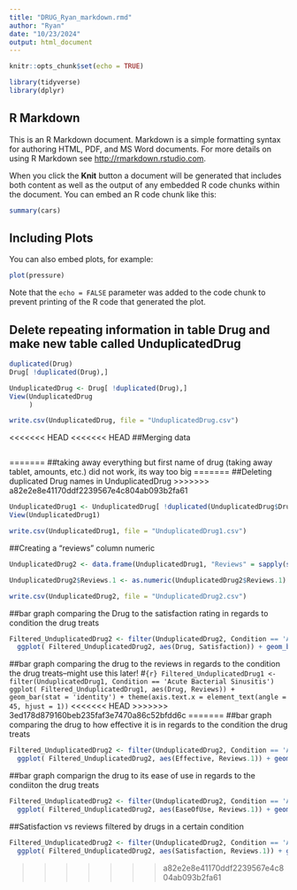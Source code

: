```yaml
---
title: "DRUG_Ryan_markdown.rmd"
author: "Ryan"
date: "10/23/2024"
output: html_document
---
```


```r
knitr::opts_chunk$set(echo = TRUE)
```
```r
library(tidyverse)
library(dplyr)
```

## R Markdown

This is an R Markdown document. Markdown is a simple formatting syntax for authoring HTML, PDF, and MS Word documents. For more details on using R Markdown see <http://rmarkdown.rstudio.com>.

When you click the **Knit** button a document will be generated that includes both content as well as the output of any embedded R code chunks within the document. You can embed an R code chunk like this:

```r
summary(cars)
```

## Including Plots

You can also embed plots, for example:

```r
plot(pressure)
```

Note that the `echo = FALSE` parameter was added to the code chunk to prevent printing of the R code that generated the plot.

## Delete repeating information in table Drug and make new table called UnduplicatedDrug
```r
duplicated(Drug)
Drug[ !duplicated(Drug),]

UnduplicatedDrug <- Drug[ !duplicated(Drug),]
View(UnduplicatedDrug
     )

write.csv(UnduplicatedDrug, file = "UnduplicatedDrug.csv")
```
<<<<<<< HEAD
<<<<<<< HEAD
##Merging data
```r

```

=======
##taking away everything but first name of drug (taking away tablet, amounts, etc.) did not work, its way too big
=======
##Deleting duplicated Drug names in UnduplicatedDrug
>>>>>>> a82e2e8e41170ddf2239567e4c804ab093b2fa61
```r
UnduplicatedDrug1 <- UnduplicatedDrug[ !duplicated(UnduplicatedDrug$Drug), ]
View(UnduplicatedDrug1)

write.csv(UnduplicatedDrug1, file = "UnduplicatedDrug1.csv")
```

##Creating a "reviews" column numeric
```r
UnduplicatedDrug2 <- data.frame(UnduplicatedDrug1, "Reviews" = sapply(strsplit(UnduplicatedDrug1$Reviews, split = " ", fixed = TRUE), function (x) {x [1]}))

UnduplicatedDrug2$Reviews.1 <- as.numeric(UnduplicatedDrug2$Reviews.1)

write.csv(UnduplicatedDrug2, file = "UnduplicatedDrug2.csv")
```



##bar graph comparing the Drug to the satisfaction rating in regards to condition the drug treats
```r
Filtered_UnduplicatedDrug2 <- filter(UnduplicatedDrug2, Condition == 'Acute Bacterial Sinusitis')
  ggplot( Filtered_UnduplicatedDrug2, aes(Drug, Satisfaction)) + geom_bar(stat = 'identity') + theme(axis.text.x = element_text(angle = 45, hjust = 1)) 
```
##bar graph comparing the drug to the reviews in regards to the condition the drug treats--might use this later!
#```{r}
Filtered_UnduplicatedDrug1 <- filter(UnduplicatedDrug1, Condition == 'Acute Bacterial Sinusitis')
  ggplot( Filtered_UnduplicatedDrug1, aes(Drug, Reviews)) + geom_bar(stat = 'identity') + theme(axis.text.x = element_text(angle = 45, hjust = 1))
```
<<<<<<< HEAD
>>>>>>> 3ed178d879160beb235faf3e7470a86c52bfdd6c
=======
##bar graph comparing the drug to how effective it is in regards to the condition the drug treats
```r
Filtered_UnduplicatedDrug2 <- filter(UnduplicatedDrug2, Condition == 'Acute Bacterial Sinusitis')
  ggplot( Filtered_UnduplicatedDrug2, aes(Effective, Reviews.1)) + geom_point(aes( colour = factor(Drug)))
```
##bar graph comparign the drug to its ease of use in regards to the condiiton the drug treats
```r
Filtered_UnduplicatedDrug2 <- filter(UnduplicatedDrug2, Condition == 'Acute Bacterial Sinusitis')
  ggplot( Filtered_UnduplicatedDrug2, aes(EaseOfUse, Reviews.1)) + geom_point(aes( colour = factor(Drug)))
```

##Satisfaction vs reviews filtered by drugs in a certain condition
```r
Filtered_UnduplicatedDrug2 <- filter(UnduplicatedDrug2, Condition == 'Acute Bacterial Sinusitis')
  ggplot( Filtered_UnduplicatedDrug2, aes(Satisfaction, Reviews.1)) + geom_point(aes( colour = factor(Drug)))
```

>>>>>>> a82e2e8e41170ddf2239567e4c804ab093b2fa61


